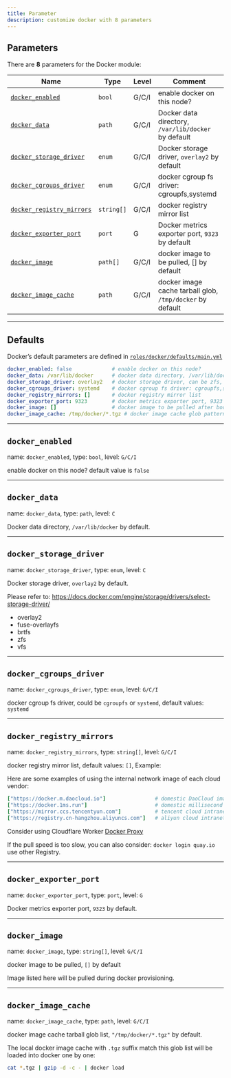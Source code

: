 ```yaml
---
title: Parameter
description: customize docker with 8 parameters
---
```



## Parameters

There are **8** parameters for the Docker module:

| Name                                                         | Type       | Level | Comment                                                   |
| ------------------------------------------------------------ | ---------- | ----- | --------------------------------------------------------- |
| [`docker_enabled`](https://pigsty.io/docs/docker/param/#docker_enabled) | `bool`     | G/C/I | enable docker on this node?                               |
| [`docker_data`](https://pigsty.io/docs/docker/param/#docker_data) | `path`     | G/C/I | Docker data directory, `/var/lib/docker` by default       |
| [`docker_storage_driver`](https://pigsty.io/docs/docker/param/#docker_storage_driver) | `enum`     | G/C/I | Docker storage driver, `overlay2` by default              |
| [`docker_cgroups_driver`](https://pigsty.io/docs/docker/param/#docker_cgroups_driver) | `enum`     | G/C/I | docker cgroup fs driver: cgroupfs,systemd                 |
| [`docker_registry_mirrors`](https://pigsty.io/docs/docker/param/#docker_registry_mirrors) | `string[]` | G/C/I | docker registry mirror list                               |
| [`docker_exporter_port`](https://pigsty.io/docs/docker/param/#docker_exporter_port) | `port`     | G     | Docker metrics exporter port, `9323` by default           |
| [`docker_image`](https://pigsty.io/docs/docker/param/#docker_image) | `path[]`   | G/C/I | docker image to be pulled, [] by default                  |
| [`docker_image_cache`](https://pigsty.io/docs/docker/param/#docker_image_cache) | `path`     | G/C/I | docker image cache tarball glob, `/tmp/docker` by default |

------

## Defaults

Docker’s default parameters are defined in [`roles/docker/defaults/main.yml`](https://github.com/pgsty/pigsty/blob/main/roles/docker/defaults/main.yml)

```yaml
docker_enabled: false             # enable docker on this node?
docker_data: /var/lib/docker      # docker data directory, /var/lib/docker by default
docker_storage_driver: overlay2   # docker storage driver, can be zfs, btrfs
docker_cgroups_driver: systemd    # docker cgroup fs driver: cgroupfs,systemd
docker_registry_mirrors: []       # docker registry mirror list
docker_exporter_port: 9323        # docker metrics exporter port, 9323 by default
docker_image: []                  # docker image to be pulled after bootstrap
docker_image_cache: /tmp/docker/*.tgz # docker image cache glob pattern
```

------

## `docker_enabled`

name: `docker_enabled`, type: `bool`, level: `G/C/I`

enable docker on this node? default value is `false`

------

## `docker_data`

name: `docker_data`, type: `path`, level: `C`

Docker data directory, `/var/lib/docker` by default.

------

## `docker_storage_driver`

name: `docker_storage_driver`, type: `enum`, level: `C`

Docker storage driver, `overlay2` by default.

Please refer to: https://docs.docker.com/engine/storage/drivers/select-storage-driver/

- overlay2
- fuse-overlayfs
- brtfs
- zfs
- vfs

------

## `docker_cgroups_driver`

name: `docker_cgroups_driver`, type: `enum`, level: `G/C/I`

docker cgroup fs driver, could be `cgroupfs` or `systemd`, default values: `systemd`

------

## `docker_registry_mirrors`

name: `docker_registry_mirrors`, type: `string[]`, level: `G/C/I`

docker registry mirror list, default values: `[]`, Example:

Here are some examples of using the internal network image of each cloud vendor:

```yaml
["https://docker.m.daocloud.io"]                # domestic DaoCloud image site
["https://docker.1ms.run"]                      # domestic millisecond image site
["https://mirror.ccs.tencentyun.com"]           # tencent cloud intranet image site
["https://registry.cn-hangzhou.aliyuncs.com"]   # aliyun cloud intranet image site, login required
```

Consider using Cloudflare Worker [Docker Proxy](https://github.com/cmliu/CF-Workers-docker.io)

If the pull speed is too slow, you can also consider: `docker login quay.io` use other Registry.

------

## `docker_exporter_port`

name: `docker_exporter_port`, type: `port`, level: `G`

Docker metrics exporter port, `9323` by default.

------

## `docker_image`

name: `docker_image`, type: `string[]`, level: `G/C/I`

docker image to be pulled, `[]` by default

Image listed here will be pulled during docker provisioning.

------

## `docker_image_cache`

name: `docker_image_cache`, type: `path`, level: `G/C/I`

docker image cache tarball glob list, `"/tmp/docker/*.tgz"` by default.

The local docker image cache with `.tgz` suffix match this glob list will be loaded into docker one by one:

```bash
cat *.tgz | gzip -d -c - | docker load
```
